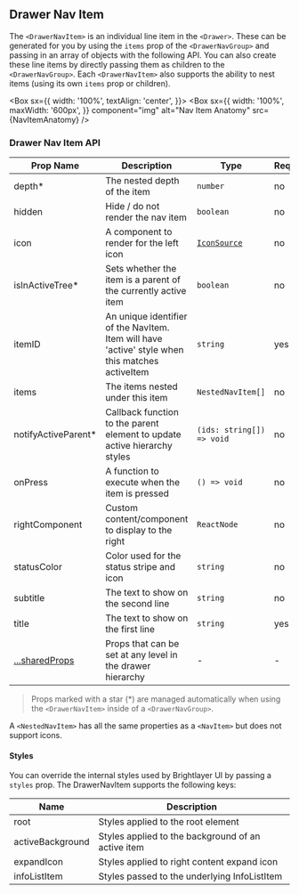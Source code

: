 
## Drawer Nav Item

The `<DrawerNavItem>` is an individual line item in the `<Drawer>`. These can be generated for you by using the `items` prop of the `<DrawerNavGroup>` and passing in an array of objects with the following API. You can also create these line items by directly passing them as children to the `<DrawerNavGroup>`. Each `<DrawerNavItem>` also supports the ability to nest items (using its own `items` prop or children).

<Box
  sx={{
    width: '100%',
    textAlign: 'center',
  }}>
  <Box
    sx={{
      width: '100%',
      maxWidth: '600px',
    }}
    component="img"
    alt="Nav Item Anatomy"
    src={NavItemAnatomy}
  />
</Box>

### Drawer Nav Item API

<Box>

| Prop Name                       | Description                                                                                     | Type                                       | Required | Default |
| ------------------------------- | ----------------------------------------------------------------------------------------------- | ------------------------------------------ | -------- | ------- |
| depth\*                         | The nested depth of the item                                                                    | `number`                                   | no       | 0       |
| hidden                          | Hide / do not render the nav item                                                               | `boolean`                                  | no       | `false` |
| icon                            | A component to render for the left icon                                                         | [`IconSource`](/components/Icons/api-docs) | no       |         |
| isInActiveTree\*                | Sets whether the item is a parent of the currently active item                                  | `boolean`                                  | no       | `false` |
| itemID                          | An unique identifier of the NavItem. Item will have 'active' style when this matches activeItem | `string`                                   | yes      |         |
| items                           | The items nested under this item                                                                | `NestedNavItem[]`                          | no       |         |
| notifyActiveParent\*            | Callback function to the parent element to update active hierarchy styles                       | `(ids: string[]) => void`                  | no       |         |
| onPress                         | A function to execute when the item is pressed                                                  | `() => void`                               | no       |         |
| rightComponent                  | Custom content/component to display to the right                                                | `ReactNode`                                | no       |         |
| statusColor                     | Color used for the status stripe and icon                                                       | `string`                                   | no       |         |
| subtitle                        | The text to show on the second line                                                             | `string`                                   | no       |         |
| title                           | The text to show on the first line                                                              | `string`                                   | yes      |         |
| [...sharedProps](#shared-props) | Props that can be set at any level in the drawer hierarchy                                      | -                                          | -        |         |

</Box>

> Props marked with a star (\*) are managed automatically when using the `<DrawerNavItem>` inside of a `<DrawerNavGroup>`.

A `<NestedNavItem>` has all the same properties as a `<NavItem>` but does not support icons.

#### Styles

You can override the internal styles used by Brightlayer UI by passing a `styles` prop. The DrawerNavItem supports the following keys:

<Box>
    
| Name                     | Description                                         |
| ------------------------ | --------------------------------------------------- |
| root                     | Styles applied to the root element                  |
| activeBackground         | Styles applied to the background of an active item  |
| expandIcon               | Styles applied to right content expand icon         |
| infoListItem             | Styles passed to the underlying InfoListItem        |

</Box>

<SharedProps />
